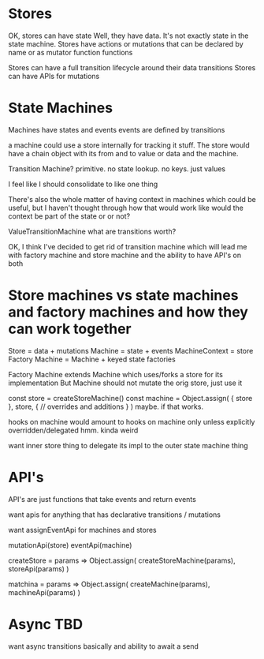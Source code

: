 

# Stores
OK, stores can have state
Well, they have data. It's not exactly state in the state machine.
Stores have actions or mutations that can be declared by name or as mutator function functions

Stores can have a full transition lifecycle around their data transitions
Stores can have APIs for mutations

# State Machines

Machines have states and events 
events are defined by transitions

 a machine could use a store internally for tracking it stuff. The store would have a chain object with its from and to value or data and the machine.


 Transition Machine?
 primitive. no state lookup. no keys. just values

 I feel like I should consolidate to like one thing

 There's also the whole matter of having context in machines which could be useful, but I haven't thought through how that would work like would the context be part of the state or or not?

 ValueTransitionMachine
 what are transitions worth?

OK, I think I've decided to get rid of transition machine which will lead me with factory machine and store machine and the ability to have API's on both


# Store machines vs state machines and factory machines and how they can work together


Store = data + mutations
Machine = state + events
MachineContext = store
Factory Machine = Machine + keyed state factories

Factory Machine extends Machine which uses/forks a store for its implementation
But Machine should not mutate the orig store, just use it

const store = createStoreMachine()
const machine = Object.assign(
  { store },
  store,
  {
    // overrides and additions
  }
)
maybe. if that works. 

hooks on machine would amount to hooks on machine only unless explicitly overridden/delegated
hmm. kinda weird

want inner store thing to delegate its impl to the outer state machine thing




# API's

API's are just functions that take events and return events

want apis for anything that has declarative transitions / mutations

want assignEventApi for machines and stores

mutationApi(store)
eventApi(machine)

createStore = params => Object.assign(
  createStoreMachine(params),
  storeApi(params)
)

matchina = params => Object.assign(
  createMachine(params),
  machineApi(params)
)

# Async TBD

want async transitions basically
and ability to await a send
